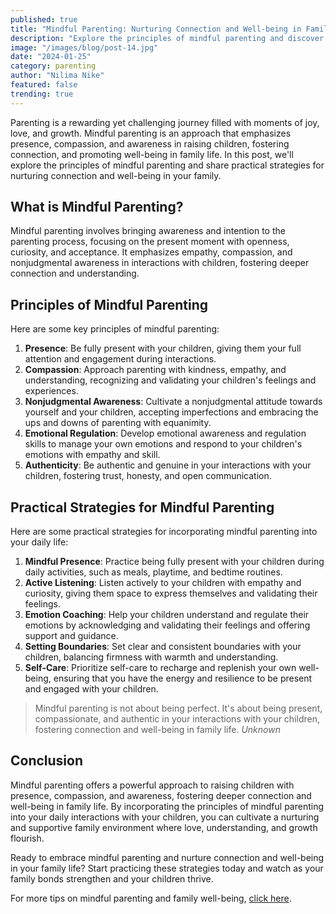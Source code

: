 ```yaml
---
published: true
title: "Mindful Parenting: Nurturing Connection and Well-being in Family Life"
description: "Explore the principles of mindful parenting and discover practical strategies for fostering connection, empathy, and well-being in family life."
image: "/images/blog/post-14.jpg"
date: "2024-01-25"
category: parenting
author: "Nilima Nike"
featured: false
trending: true
---
```


Parenting is a rewarding yet challenging journey filled with moments of joy, love, and growth. Mindful parenting is an approach that emphasizes presence, compassion, and awareness in raising children, fostering connection, and promoting well-being in family life. In this post, we'll explore the principles of mindful parenting and share practical strategies for nurturing connection and well-being in your family.

## What is Mindful Parenting?

Mindful parenting involves bringing awareness and intention to the parenting process, focusing on the present moment with openness, curiosity, and acceptance. It emphasizes empathy, compassion, and nonjudgmental awareness in interactions with children, fostering deeper connection and understanding.

## Principles of Mindful Parenting

Here are some key principles of mindful parenting:

1. **Presence**: Be fully present with your children, giving them your full attention and engagement during interactions.
2. **Compassion**: Approach parenting with kindness, empathy, and understanding, recognizing and validating your children's feelings and experiences.
3. **Nonjudgmental Awareness**: Cultivate a nonjudgmental attitude towards yourself and your children, accepting imperfections and embracing the ups and downs of parenting with equanimity.
4. **Emotional Regulation**: Develop emotional awareness and regulation skills to manage your own emotions and respond to your children's emotions with empathy and skill.
5. **Authenticity**: Be authentic and genuine in your interactions with your children, fostering trust, honesty, and open communication.

## Practical Strategies for Mindful Parenting

Here are some practical strategies for incorporating mindful parenting into your daily life:

1. **Mindful Presence**: Practice being fully present with your children during daily activities, such as meals, playtime, and bedtime routines.
2. **Active Listening**: Listen actively to your children with empathy and curiosity, giving them space to express themselves and validating their feelings.
3. **Emotion Coaching**: Help your children understand and regulate their emotions by acknowledging and validating their feelings and offering support and guidance.
4. **Setting Boundaries**: Set clear and consistent boundaries with your children, balancing firmness with warmth and understanding.
5. **Self-Care**: Prioritize self-care to recharge and replenish your own well-being, ensuring that you have the energy and resilience to be present and engaged with your children.

>Mindful parenting is not about being perfect. It's about being present, compassionate, and authentic in your interactions with your children, fostering connection and well-being in family life.
<cite>Unknown</cite>

## Conclusion

Mindful parenting offers a powerful approach to raising children with presence, compassion, and awareness, fostering deeper connection and well-being in family life. By incorporating the principles of mindful parenting into your daily interactions with your children, you can cultivate a nurturing and supportive family environment where love, understanding, and growth flourish.

Ready to embrace mindful parenting and nurture connection and well-being in your family life? Start practicing these strategies today and watch as your family bonds strengthen and your children thrive.

For more tips on mindful parenting and family well-being, [click here](#!).
